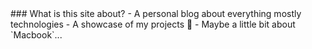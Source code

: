
<section style={{
    padding: '0.8em',
    display: 'flex',
    justifyContent: 'center',
    alignItems: 'center',
    border: '2px solid black',
    borderRadius: '1em',
    marginBottom: '1em',
    boxShadow: '0 2px 1px 1px #bfbeba'
}}>
### What is this site about?
- A personal blog about everything mostly technologies
- A showcase of my projects 🤑
- Maybe a little bit about `Macbook`...
</section>

<section>
    <HomePageCard
        title="The creation of this blog"
        url="/posts/personal-page-creation"
        description="The story of how this blog came to life and how I created it ✨"
        time="04/10/2022"
        imgUrl="https://drive.google.com/uc?export=view&id=1riNmAUUVkTO6HXc_lim0smErtnKsCYNu"
        imgAlt="blog website code image"
    />
</section>
